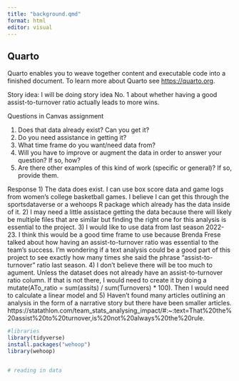 ```yaml
---
title: "background.qmd"
format: html
editor: visual
---
```


## Quarto

Quarto enables you to weave together content and executable code into a finished document. To learn more about Quarto see <https://quarto.org>.

Story idea: I will be doing story idea No. 1 about whether having a good assist-to-turnover ratio actually leads to more wins.

Questions in Canvas assignment

1) Does that data already exist? Can you get it?
2) Do you need assistance in getting it?
3) What time frame do you want/need data from?
4) Will you have to improve or augment the data in order to answer your question? If so, how?
5) Are there other examples of this kind of work (specific or general)? If so, provide them.

Response
1) The data does exist. I can use box score data and game logs from women's college basketball games. I believe I can get this through the sportsdataverse or a wehoops R package which already has the data inside of it.
2) I may need a little assistace getting the data because there will likely be multiple files that are similar but finding the right one for this analysis is essential to the project.
3) I would like to use data from last season 2022-23. I think this would be a good time frame to use because Brenda Frese talked about how having an assist-to-turnover ratio was essential to the team's success. I'm wondering if a text analysis could be a good part of this project to see exactly how many times she said the phrase "assist-to-turnover" ratio last season.
4) I don't believe there will be too much to agument. Unless the dataset does not already have an assist-to-turnover ratio column. If that is not there, I would need to create it by doing a mutate(ATo_ratio = sum(assits) / sum(Turnovers) * 100). Then I would need to calculate a linear model and 
5) Haven't found many articles outlining an analysis in the form of a narrative story but there have been smaller articles. 
https://statathlon.com/team_stats_analysing_impact/#:~:text=That%20the%20assist%20to%20turnover,is%20not%20always%20the%20rule.

```r
#libraries
library(tidyverse)
install.packages("wehoop")
library(wehoop)



```

```r
# reading in data


```


